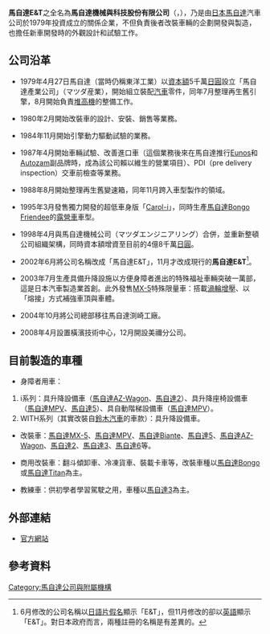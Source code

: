 {{noteTA
|T=zh-hans:马自达E&T;zh-hk:萬事得E&T;zh-tw:馬自達E&T;
|1=zh-hans:马自达;zh-hk:萬事得;zh-tw:馬自達;
}}

{{Infobox Company 
| company_name = 馬自達機械與科技股份有限公司<br>（株式会社マツダE&T）
| company_name_en = Mazda Engineering & Technology Co., Ltd.
| company_logo = Mazda Logo3.png
| company_type = 股份有限公司
| market_information = 
| foundation = 1979年4月27日
| location = [[日本|日本]][[廣島縣|廣島縣]][[廣島市|廣島市]][[南區_(廣島市)|南區]]仁保2丁目1-26　
| zip_code = 〒734-0026
| telephone_no =
| key_people = 代表取締役社長：素利孝久
| industry = 製造與銷售業
| products = [[汽車|汽車]]或零件設計、開發、生產
| capital = 4億8千萬[[日圓|日圓]]（100%股份：[[馬自達|馬自達]]）
| company_slogan = 
| revenue = 約110億日圓（2013年3月）
| operating_income = 
| net_income = 
| num_employees = 1,205人
| parent = [[馬自達|馬自達]]汽車
| subsid = 馬自達青森駕駛訓練學校
| homepage = http://www.mspr.co.jp/
| footnotes = 
}}

'''馬自達E&T'''之全名為'''馬自達機械與科技股份有限公司'''（{{lang-ja|株式会社マツダE&T}}，{{lang-en|Mazda Engineering & Technology Co., Ltd.}}），乃是由[[日本|日本]][[馬自達|馬自達]]汽車公司於1979年投資成立的關係企業，不但負責後者改裝車輛的企劃開發與製造，也擔任新車開發時的外觀設計和試驗工作。

== 公司沿革 ==
* 1979年4月27日馬自達（當時仍稱東洋工業）以[[資本|資本額]]5千萬[[日圓|日圓]]設立「馬自達產業公司」（{{ja}}マツダ産業），開始組立裝配[[汽車|汽車]]零件，同年7月整理再生舊引擎，8月開始負責[[叉车|堆高機]]的整備工作。

* 1980年2月開始改裝車的設計、安裝、銷售等業務。

* 1984年11月開始引擎動力驅動試驗的業務。

* 1987年4月開始車輛試驗、改善進口車（這個業務後來在馬自達推行[[Eunos|Eunos]]和[[Autozam|Autozam]]副品牌時，成為該公司賴以維生的營業項目）、PDI（pre delivery inspection）交車前檢查等業務。

* 1988年8月開始整理再生舊變速箱，同年11月跨入車型製作的領域。

* 1995年3月發售獨力開發的超低車身版「[[馬自達Carol|Carol-i]]」，同時生產[[馬自達Bongo_Friendee|馬自達Bongo Friendee]]的[[露營車|露營車]]車型。

* 1998年4月與馬自達機械公司（{{ja}}マツダエンジニアリング）合併，並重新整頓公司組織架構，同時資本額增資至目前的4億8千萬[[日圓|日圓]]。

* 2002年6月將公司名稱改成「馬自達E&T」，11月才改成現行的'''馬自達E&T'''<ref>6月修改的公司名稱以[[日語|日語]][[片假名|片假名]]顯示「E&T」，但11月修改的卻以[[英語|英語]]顯示「E&T」。對日本政府而言，兩種註冊的名稱是有差異的。</ref>。

* 2003年7月生產具備升降設施以方便身障者進出的特殊福祉車輛突破一萬部，這是日本汽車製造業首創。此外發售[[馬自達MX-5|MX-5]]特殊限量車：搭載[[渦輪增壓器|渦輪增壓]]、以「熔接」方式補強車頂與車體。

* 2004年10月將公司總部移往馬自達渕崎工廠。

* 2008年4月設置橫濱技術中心，12月開設美禰分公司。

== 目前製造的車種 ==
* 身障者用車：
# i系列：具升降設備車（[[馬自達AZ-Wagon|馬自達AZ-Wagon]]、[[馬自達2|馬自達2]]）、具升降座椅設備車（[[馬自達MPV|馬自達MPV]]、[[馬自達5|馬自達5]]）、具自動階梯設備車（[[馬自達8|馬自達MPV]]）。
# WITH系列（其實改裝自[[鈴木汽車|鈴木汽車]]的車款）：具升降設備車。

* 改裝車：[[馬自達MX-5|馬自達MX-5]]、[[馬自達8|馬自達MPV]]、[[馬自達Biante|馬自達Biante]]、[[馬自達5|馬自達5]]、[[馬自達AZ-Wagon|馬自達AZ-Wagon]]、[[馬自達2|馬自達2]]、[[馬自達3|馬自達3]]、[[馬自達6|馬自達6]]等。

* 商用改裝車：翻斗傾卸車、冷凍貨車、裝載卡車等，改裝車種以[[馬自達Bongo|馬自達Bongo]]或[[馬自達Titan|馬自達Titan]]為主。

* 教練車：供初學者學習駕駛之用，車種以[[馬自達3|馬自達3]]為主。

== 外部連結 ==
* {{ja}}[https://web.archive.org/web/20100430055050/http://www.mspr.co.jp/ 官方網站]

== 參考資料 ==
{{reflist}}

[[Category:馬自達公司與附屬機構|Category:馬自達公司與附屬機構]]